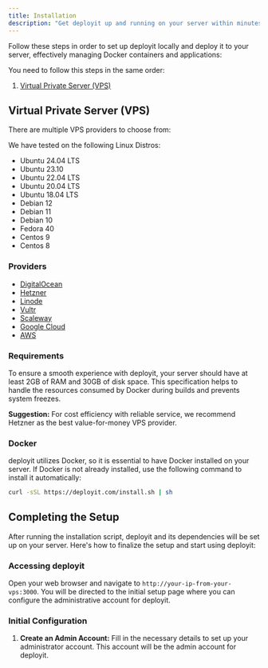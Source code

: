 ---
title: Installation
description: "Get deployit up and running on your server within minutes with this easy-to-follow installation guide."
---


Follow these steps in order to set up deployit locally and deploy it to your server, effectively managing Docker containers and applications:

You need to follow this steps in the same order:

1. [Virtual Private Server (VPS)](#virtual-private-server-vps)

## Virtual Private Server (VPS)

There are multiple VPS providers to choose from:

We have tested on the following Linux Distros:

- Ubuntu 24.04 LTS
- Ubuntu 23.10
- Ubuntu 22.04 LTS
- Ubuntu 20.04 LTS
- Ubuntu 18.04 LTS
- Debian 12
- Debian 11
- Debian 10
- Fedora 40
- Centos 9
- Centos 8

### Providers

- [DigitalOcean](https://www.digitalocean.com/pricing/droplets#basic-droplets)
- [Hetzner](https://www.hetzner.com/cloud/)
- [Linode](https://www.linode.com/es/pricing/#compute-shared)
- [Vultr](https://www.vultr.com/pricing/#cloud-compute)
- [Scaleway](https://www.scaleway.com/en/pricing/?tags=baremetal,available)
- [Google Cloud](https://cloud.google.com/)
- [AWS](https://aws.amazon.com/ec2/pricing/)

### Requirements

To ensure a smooth experience with deployit, your server should have at least 2GB of RAM and 30GB of disk space. This specification helps to handle the resources consumed by Docker during builds and prevents system freezes.



<Callout>**Suggestion:** For cost efficiency with reliable service, we recommend Hetzner as the best value-for-money VPS provider.</Callout>


### Docker

deployit utilizes Docker, so it is essential to have Docker installed on your server. If Docker is not already installed, use the following command to install it automatically:

```bash
curl -sSL https://deployit.com/install.sh | sh
```

## Completing the Setup

After running the installation script, deployit and its dependencies will be set up on your server. Here's how to finalize the setup and start using deployit:

### Accessing deployit

Open your web browser and navigate to `http://your-ip-from-your-vps:3000`. You will be directed to the initial setup page where you can configure the administrative account for deployit.


### Initial Configuration

1. **Create an Admin Account:** Fill in the necessary details to set up your administrator account. This account will be the admin account for deployit.

 <ImageZoom  src="/assets/images/setup.png" width={1300} height={630} alt='home og image' className="rounded-lg" />